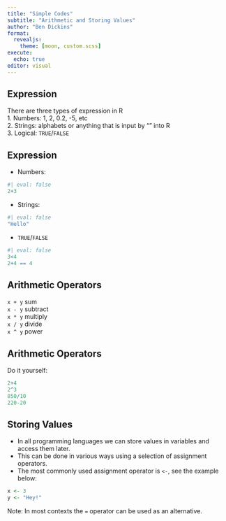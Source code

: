 ```yaml
---
title: "Simple Codes"
subtitle: "Arithmetic and Storing Values"
author: "Ben Dickins"
format: 
  revealjs:
    theme: [moon, custom.scss]
execute:
  echo: true
editor: visual
---
```


## Expression

There are three types of expression in R\
1. Numbers: 1, 2, 0.2, -5, etc\
2. Strings: alphabets or anything that is input by "" into R\
3. Logical: `TRUE`/`FALSE`

## Expression

-   Numbers:

```r
#| eval: false
2+3
```

-   Strings:

```r
#| eval: false
"Hello"
```

-   `TRUE`/`FALSE`

```r
#| eval: false
3<4
2+4 == 4
```

## Arithmetic Operators

`x + y` sum\
`x - y` subtract\
`x * y` multiply\
`x / y` divide\
`x ^ y` power

## Arithmetic Operators

Do it yourself:

```r
2+4
2^3
850/10
220-20
```

## Storing Values

-   In all programming languages we can store values in variables and access them later.
-   This can be done in various ways using a selection of assignment operators.
-   The most commonly used assignment operator is `<-`, see the example below:

```r
x <- 3
y <- "Hey!"
```

Note: In most contexts the `=` operator can be used as an alternative.
